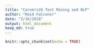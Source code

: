 ```yaml
---
title: "Careers24 Text Mining and NLP"
author: "Reid Falconer"
date: "2/16/2018"
output: html_document
keep_md: true
---
```


```r
knitr::opts_chunk$set(echo = TRUE)
```
